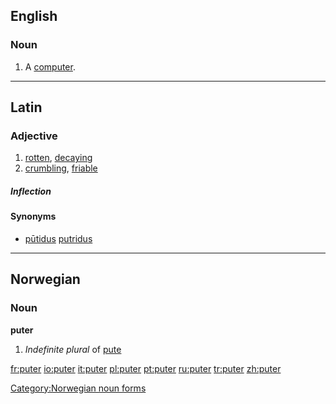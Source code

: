 {{also|Puter}}
==English==

===Noun===
{{en-noun}}

# {{slang}} A [[computer]].
----
==Latin==

===Adjective===
{{la-adj-3rd-3E|puter|putris|putris|putre#Latin|putre}}

# [[rotten]], [[decaying]]
# [[crumbling]], [[friable]]

=====Inflection=====
{{la-decl-3rd-3E|puter|puter|putr}}

====Synonyms====
* {{sense|rotten}} [[putidus|pūtidus]] [[putridus]]

----

==Norwegian==

===Noun===
'''puter'''

# ''Indefinite plural'' of [[pute#Norwegian|pute]]

[[Category:Norwegian noun forms]]

[[fr:puter]]
[[io:puter]]
[[it:puter]]
[[pl:puter]]
[[pt:puter]]
[[ru:puter]]
[[tr:puter]]
[[zh:puter]]